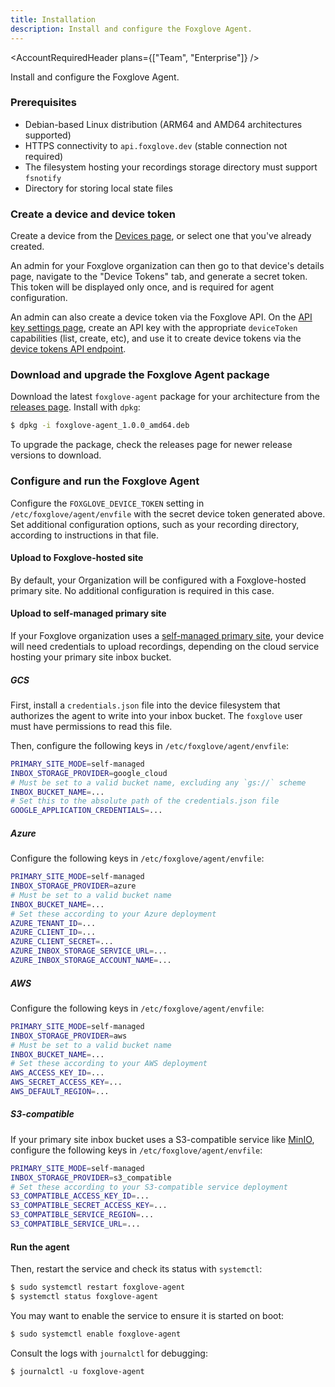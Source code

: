 ```yaml
---
title: Installation
description: Install and configure the Foxglove Agent.
---
```



<AccountRequiredHeader plans={["Team", "Enterprise"]} />

Install and configure the Foxglove Agent.

### Prerequisites

- Debian-based Linux distribution (ARM64 and AMD64 architectures supported)
- HTTPS connectivity to `api.foxglove.dev` (stable connection not required)
- The filesystem hosting your recordings storage directory must support `fsnotify`
- Directory for storing local state files

### Create a device and device token

Create a device from the [Devices page](https://console.foxglove.dev/devices), or select one that you've already created.

An admin for your Foxglove organization can then go to that device's details page, navigate to the "Device Tokens" tab, and generate a secret token. This token will be displayed only once, and is required for agent configuration.

An admin can also create a device token via the Foxglove API. On the [API key settings page](https://console.foxglove.dev/settings/apikeys), create an API key with the appropriate `deviceToken` capabilities (list, create, etc), and use it to create device tokens via the [device tokens API endpoint](/api#tag/Device-Tokens).

### Download and upgrade the Foxglove Agent package

Download the latest `foxglove-agent` package for your architecture from the [releases page](https://github.com/foxglove/agent/releases). Install with `dpkg`:

```sh
$ dpkg -i foxglove-agent_1.0.0_amd64.deb
```

To upgrade the package, check the releases page for newer release versions to download.

### Configure and run the Foxglove Agent

Configure the `FOXGLOVE_DEVICE_TOKEN` setting in `/etc/foxglove/agent/envfile` with the secret device token generated above. Set additional configuration options, such as your recording directory, according to instructions in that file.

#### Upload to Foxglove-hosted site

By default, your Organization will be configured with a Foxglove-hosted primary site. No additional configuration is required in this case.

#### Upload to self-managed primary site

If your Foxglove organization uses a [self-managed primary site](../10-primary-sites/0-introduction.mdx), your device will need credentials to upload recordings, depending on the cloud service hosting your primary site inbox bucket.

##### GCS

First, install a `credentials.json` file into the device filesystem that authorizes the agent to write into your inbox bucket. The `foxglove` user must have permissions to read this file.

Then, configure the following keys in `/etc/foxglove/agent/envfile`:

```bash
PRIMARY_SITE_MODE=self-managed
INBOX_STORAGE_PROVIDER=google_cloud
# Must be set to a valid bucket name, excluding any `gs://` scheme
INBOX_BUCKET_NAME=...
# Set this to the absolute path of the credentials.json file
GOOGLE_APPLICATION_CREDENTIALS=...
```

##### Azure

Configure the following keys in `/etc/foxglove/agent/envfile`:

```bash
PRIMARY_SITE_MODE=self-managed
INBOX_STORAGE_PROVIDER=azure
# Must be set to a valid bucket name
INBOX_BUCKET_NAME=...
# Set these according to your Azure deployment
AZURE_TENANT_ID=...
AZURE_CLIENT_ID=...
AZURE_CLIENT_SECRET=...
AZURE_INBOX_STORAGE_SERVICE_URL=...
AZURE_INBOX_STORAGE_ACCOUNT_NAME=...
```

##### AWS

Configure the following keys in `/etc/foxglove/agent/envfile`:

```bash
PRIMARY_SITE_MODE=self-managed
INBOX_STORAGE_PROVIDER=aws
# Must be set to a valid bucket name
INBOX_BUCKET_NAME=...
# Set these according to your AWS deployment
AWS_ACCESS_KEY_ID=...
AWS_SECRET_ACCESS_KEY=...
AWS_DEFAULT_REGION=...
```

##### S3-compatible

If your primary site inbox bucket uses a S3-compatible service like [MinIO](https://min.io), configure the following keys in `/etc/foxglove/agent/envfile`:

```bash
PRIMARY_SITE_MODE=self-managed
INBOX_STORAGE_PROVIDER=s3_compatible
# Set these according to your S3-compatible service deployment
S3_COMPATIBLE_ACCESS_KEY_ID=...
S3_COMPATIBLE_SECRET_ACCESS_KEY=...
S3_COMPATIBLE_SERVICE_REGION=...
S3_COMPATIBLE_SERVICE_URL=...
```

#### Run the agent

Then, restart the service and check its status with `systemctl`:

```sh
$ sudo systemctl restart foxglove-agent
$ systemctl status foxglove-agent
```

You may want to enable the service to ensure it is started on boot:

```sh
$ sudo systemctl enable foxglove-agent
```

Consult the logs with `journalctl` for debugging:

```
$ journalctl -u foxglove-agent
```
